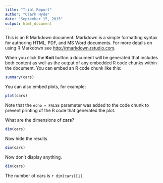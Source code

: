 ```yaml
---
title: "Trial Report"
author: "Clark Hyde"
date: "September 15, 2015"
output: html_document
---
```


This is an R Markdown document. Markdown is a simple formatting syntax for authoring HTML, PDF, and MS Word documents. For more details on using R Markdown see <http://rmarkdown.rstudio.com>.

When you click the **Knit** button a document will be generated that includes both content as well as the output of any embedded R code chunks within the document. You can embed an R code chunk like this:

```r
summary(cars)
```

You can also embed plots, for example:

```r
plot(cars)
```

Note that the `echo = FALSE` parameter was added to the code chunk to prevent printing of the R code that generated the plot.

What are the dimensions of **cars**?
```r
dim(cars)
```

Now hide the results.
```r
dim(cars)
```

Now don't display anything.
```r
dim(cars)
```

The number of cars is `r dim(cars)[1]`.





